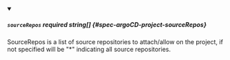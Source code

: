 
<details className="config-field" data-expandable="false" open>
<summary>

##### `sourceRepos` <span className="config-field-required" data-required="false">required</span> <span className="config-field-type">string[]</span> <span className="config-field-default"></span> <span className="config-field-enum"></span> {#spec-argoCD-project-sourceRepos}

SourceRepos is a list of source repositories to attach/allow on the project, if not specified
will be "*" indicating all source repositories.

</summary>



</details>

